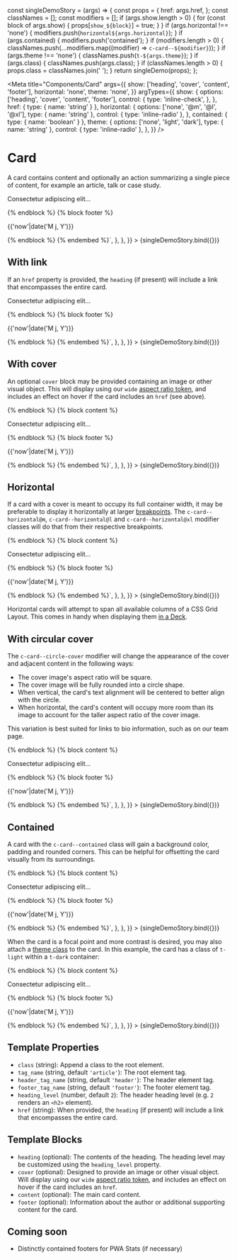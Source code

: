 const singleDemoStory = (args) => {
  const props = {
    href: args.href,
  };
  const classNames = [];
  const modifiers = [];
  if (args.show.length > 0) {
    for (const block of args.show) {
      props[`show_${block}`] = true;
    }
  }
  if (args.horizontal !== 'none') {
    modifiers.push(`horizontal${args.horizontal}`);
  }
  if (args.contained) {
    modifiers.push('contained');
  }
  if (modifiers.length > 0) {
    classNames.push(...modifiers.map((modifier) => `c-card--${modifier}`));
  }
  if (args.theme !== 'none') {
    classNames.push(`t-${args.theme}`);
  }
  if (args.class) {
    classNames.push(args.class);
  }
  if (classNames.length > 0) {
    props.class = classNames.join(' ');
  }
  return singleDemo(props);
};

<Meta
  title="Components/Card"
  args={{
    show: ['heading', 'cover', 'content', 'footer'],
    horizontal: 'none',
    theme: 'none',
  }}
  argTypes={{
    show: {
      options: ['heading', 'cover', 'content', 'footer'],
      control: {
        type: 'inline-check',
      },
    },
    href: { type: { name: 'string' } },
    horizontal: {
      options: ['none', '@m', '@l', '@xl'],
      type: { name: 'string' },
      control: { type: 'inline-radio' },
    },
    contained: { type: { name: 'boolean' } },
    theme: {
      options: ['none', 'light', 'dark'],
      type: { name: 'string' },
      control: { type: 'inline-radio' },
    },
  }}
/>

# Card

A card contains content and optionally an action summarizing a single piece of content, for example an article, talk or case study.

<Canvas>
  <Story
    name="Content Blocks"
    args={{ show: ['heading', 'content', 'footer'] }}
    parameters={{
      docs: {
        source: {
          code: `{% embed '@cloudfour/components/card/card.twig' only %}
  {% block heading %}Lorem ipsum dolor sit amet{% endblock %}
  {% block content %}<p>Consectetur adipiscing elit...</p>{% endblock %}
  {% block footer %}<p>{{'now'|date('M j, Y')}}</p>{% endblock %}
{% endembed %}`,
        },
      },
    }}
  >
    {singleDemoStory.bind({})}
  </Story>
</Canvas>

## With link

If an `href` property is provided, the `heading` (if present) will include a link that encompasses the entire card.

<Canvas>
  <Story
    name="Link"
    args={{ href: '#', show: ['heading', 'content', 'footer'] }}
    parameters={{
      docs: {
        source: {
          code: `{% embed '@cloudfour/components/card/card.twig' with { href: '#' } only %}
  {% block heading %}Lorem ipsum dolor sit amet{% endblock %}
  {% block content %}<p>Consectetur adipiscing elit...</p>{% endblock %}
  {% block footer %}<p>{{'now'|date('M j, Y')}}</p>{% endblock %}
{% endembed %}`,
        },
      },
    }}
  >
    {singleDemoStory.bind({})}
  </Story>
</Canvas>

## With cover

An optional `cover` block may be provided containing an image or other visual object. This will display using our `wide` [aspect ratio token](/story/design-tokens-aspect-ratio--page), and includes an effect on hover if the card includes an `href` (see above).

<Canvas>
  <Story
    name="Cover Image"
    args={{ href: '#' }}
    parameters={{
      docs: {
        source: {
          code: `{% embed '@cloudfour/components/card/card.twig' with { href: '#' } only %}
  {% block heading %}Lorem ipsum dolor sit amet{% endblock %}
  {% block cover %}<img src="https://placeimg.com/800/450/animals" alt="">{% endblock %}
  {% block content %}<p>Consectetur adipiscing elit...</p>{% endblock %}
  {% block footer %}<p>{{'now'|date('M j, Y')}}</p>{% endblock %}
{% endembed %}`,
        },
      },
    }}
  >
    {singleDemoStory.bind({})}
  </Story>
</Canvas>

## Horizontal

If a card with a cover is meant to occupy its full container width, it may be preferable to display it horizontally at larger [breakpoints](/docs/design-tokens-breakpoint--page). The `c-card--horizontal@m`, `c-card--horizontal@l` and `c-card--horizontal@xl` modifier classes will do that from their respective breakpoints.

<Canvas>
  <Story
    name="Horizontal"
    args={{ href: '#', horizontal: '@m' }}
    parameters={{
      docs: {
        source: {
          code: `{% embed '@cloudfour/components/card/card.twig' with {
  href: '#',
  class: 'c-card--horizontal@m'
} only %}
  {% block heading %}Lorem ipsum dolor sit amet{% endblock %}
  {% block cover %}<img src="https://placeimg.com/800/450/animals" alt="">{% endblock %}
  {% block content %}<p>Consectetur adipiscing elit...</p>{% endblock %}
  {% block footer %}<p>{{'now'|date('M j, Y')}}</p>{% endblock %}
{% endembed %}`,
        },
      },
    }}
  >
    {singleDemoStory.bind({})}
  </Story>
</Canvas>

Horizontal cards will attempt to span all available columns of a CSS Grid Layout. This comes in handy when displaying them [in a Deck](/docs/objects-deck--horizontal-card#with-horizontal-cards).

## With circular cover

The `c-card--circle-cover` modifier will change the appearance of the cover and adjacent content in the following ways:

- The cover image's aspect ratio will be square.
- The cover image will be fully rounded into a circle shape.
- When vertical, the card's text alignment will be centered to better align with the circle.
- When horizontal, the card's content will occupy more room than its image to account for the taller aspect ratio of the cover image.

This variation is best suited for links to bio information, such as on our team page.

<Canvas>
  <Story
    name="Circular Cover Image"
    args={{ class: 'c-card--circle-cover', href: '#', horizontal: '@m' }}
    parameters={{
      docs: {
        source: {
          code: `{% embed '@cloudfour/components/card/card.twig' with {
  class: 'c-card--circle-cover c-card--horizontal@m',
  href: '#'
} only %}
  {% block heading %}Lorem ipsum dolor sit amet{% endblock %}
  {% block cover %}<img src="https://placeimg.com/800/450/animals" alt="">{% endblock %}
  {% block content %}<p>Consectetur adipiscing elit...</p>{% endblock %}
  {% block footer %}<p>{{'now'|date('M j, Y')}}</p>{% endblock %}
{% endembed %}`,
        },
      },
    }}
  >
    {singleDemoStory.bind({})}
  </Story>
</Canvas>

## Contained

A card with the `c-card--contained` class will gain a background color, padding and rounded corners. This can be helpful for offsetting the card visually from its surroundings.

<Canvas>
  <Story
    name="Contained"
    args={{ href: '#', horizontal: '@m', contained: true }}
    parameters={{
      docs: {
        source: {
          code: `{% embed '@cloudfour/components/card/card.twig' with {
  href: '#',
  class: 'c-card--horizontal@m c-card--contained'
} only %}
  {% block heading %}Lorem ipsum dolor sit amet{% endblock %}
  {% block cover %}<img src="https://placeimg.com/800/450/animals" alt="">{% endblock %}
  {% block content %}<p>Consectetur adipiscing elit...</p>{% endblock %}
  {% block footer %}<p>{{'now'|date('M j, Y')}}</p>{% endblock %}
{% endembed %}`,
        },
      },
    }}
  >
    {singleDemoStory.bind({})}
  </Story>
</Canvas>

When the card is a focal point and more contrast is desired, you may also attach a [theme class](/docs/design-themes--light) to the card. In this example, the card has a class of `t-light` within a `t-dark` container:

<Canvas>
  <Story
    name="Themed"
    args={{ href: '#', horizontal: '@m', contained: true, theme: 'light' }}
    parameters={{
      theme: 't-dark',
      docs: {
        source: {
          code: `{% embed '@cloudfour/components/card/card.twig' with {
  href: '#',
  class: 'c-card--horizontal@m c-card--contained t-light'
} only %}
  {% block heading %}Lorem ipsum dolor sit amet{% endblock %}
  {% block cover %}<img src="https://placeimg.com/800/450/animals" alt="">{% endblock %}
  {% block content %}<p>Consectetur adipiscing elit...</p>{% endblock %}
  {% block footer %}<p>{{'now'|date('M j, Y')}}</p>{% endblock %}
{% endembed %}`,
        },
      },
    }}
  >
    {singleDemoStory.bind({})}
  </Story>
</Canvas>

## Template Properties

- `class` (string): Append a class to the root element.
- `tag_name` (string, default `'article'`): The root element tag.
- `header_tag_name` (string, default `'header'`): The header element tag.
- `footer_tag_name` (string, default `'footer'`): The footer element tag.
- `heading_level` (number, default `2`): The header heading level (e.g. `2` renders an `<h2>` element).
- `href` (string): When provided, the `heading` (if present) will include a link that encompasses the entire card.

## Template Blocks

- `heading` (optional): The contents of the heading. The heading level may be customized using the `heading_level` property.
- `cover` (optional): Designed to provide an image or other visual object. Will display using our `wide` [aspect ratio token](/story/design-tokens-aspect-ratio--page), and includes an effect on hover if the card includes an `href`.
- `content` (optional): The main card content.
- `footer` (optional): Information about the author or additional supporting content for the card.

## Coming soon

- Distinctly contained footers for PWA Stats (if necessary)
